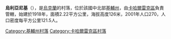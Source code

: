 {{coord|49|55|28|N|31|7|4|E|scale:30000|display=title}}

'''烏利亞尼基'''（{{lang-uk|Уляники}}），是[[烏克蘭|烏克蘭]]的村落，位於該國中北部[[基輔州|基輔州]]，由[[卡哈爾雷克區|卡哈爾雷克區]]負責管轄，始建於1918年，面積2.22平方公里，海拔高度126米，2001年人口270，人口密度每平方公里121.5人。

{{DEFAULTSORT:Уляники}}
[[Category:基輔州村落|Category:基輔州村落]]
[[Category:卡哈爾雷克區村落|Category:卡哈爾雷克區村落]]


{{Kiev-geo-stub}}